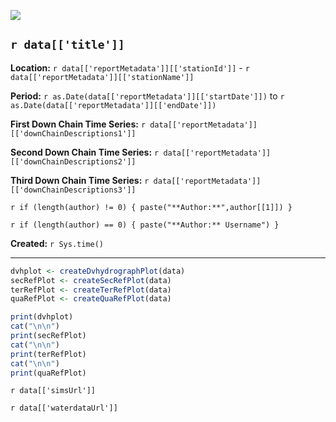![](http://cida.usgs.gov/images/usgslogo.jpg)

## `r data[['title']]`  

**Location:**  `r data[['reportMetadata']][['stationId']]` - `r data[['reportMetadata']][['stationName']]`

**Period:**  `r as.Date(data[['reportMetadata']][['startDate']])` to `r as.Date(data[['reportMetadata']][['endDate']])`

**First Down Chain Time Series:** `r data[['reportMetadata']][['downChainDescriptions1']]`

**Second Down Chain Time Series:** `r data[['reportMetadata']][['downChainDescriptions2']]`

**Third Down Chain Time Series:** `r data[['reportMetadata']][['downChainDescriptions3']]`

`r if (length(author) != 0) { paste("**Author:**",author[[1]]) }`

`r if (length(author) == 0) { paste("**Author:** Username") }`

**Created:**  `r Sys.time()`

***

```r
dvhplot <- createDvhydrographPlot(data)
secRefPlot <- createSecRefPlot(data)
terRefPlot <- createTerRefPlot(data)
quaRefPlot <- createQuaRefPlot(data)

print(dvhplot)
cat("\n\n")
print(secRefPlot)
cat("\n\n")
print(terRefPlot)
cat("\n\n")
print(quaRefPlot)
```

`r data[['simsUrl']]`

`r data[['waterdataUrl']]`
